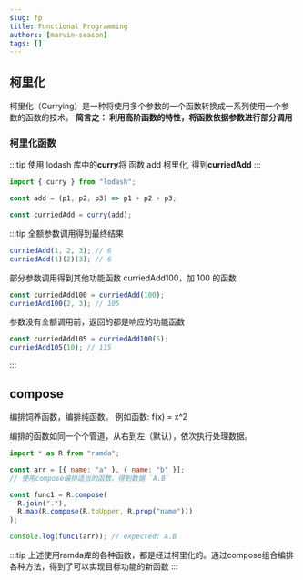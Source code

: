 ```yaml
---
slug: fp
title: Functional Programming
authors: [marvin-season]
tags: []
---
```


## 柯里化

柯里化（Currying）是一种将使用多个参数的一个函数转换成一系列使用一个参数的函数的技术。
**简言之： 利用高阶函数的特性，将函数依据参数进行部分调用**

### 柯里化函数

:::tip
使用 lodash 库中的**curry**将 函数 add 柯里化, 得到**curriedAdd**
:::

```js
import { curry } from "lodash";

const add = (p1, p2, p3) => p1 + p2 + p3;

const curriedAdd = curry(add);
```

:::tip
全额参数调用得到最终结果

```js
curriedAdd(1, 2, 3); // 6
curriedAdd(1)(2)(3); // 6
```

部分参数调用得到其他功能函数 curriedAdd100，加 100 的函数

```js
const curriedAdd100 = curriedAdd(100);
curriedAdd100(2, 3); // 105
```

参数没有全额调用前，返回的都是响应的功能函数

```js
const curriedAdd105 = curriedAdd100(5);
curriedAdd105(10); // 115
```

:::

## compose

编排饲养函数，编排纯函数。 例如函数: f(x) = x^2

编排的函数如同一个个管道，从右到左（默认），依次执行处理数据。

```js
import * as R from "ramda";

const arr = [{ name: "a" }, { name: "b" }];
// 使用compose编排适当的函数，得到数据 `A.B`

const func1 = R.compose(
  R.join("."),
  R.map(R.compose(R.toUpper, R.prop("name")))
);

console.log(func1(arr)); // expected: A.B
```
:::tip
上述使用ramda库的各种函数，都是经过柯里化的。通过compose组合编排各种方法，得到了可以实现目标功能的新函数
:::
